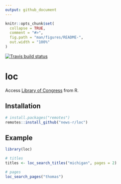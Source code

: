 ```yaml
---
output: github_document
---
```


<!-- README.md is generated from README.Rmd. Please edit that file -->

```r
knitr::opts_chunk$set(
  collapse = TRUE,
  comment = "#>",
  fig.path = "man/figures/README-",
  out.width = "100%"
)
```

<!-- badges: start -->
[![Travis build status](https://travis-ci.org/news-r/loc.svg?branch=master)](https://travis-ci.org/news-r/loc)
<!-- badges: end -->

# loc

Access [Library of Congress](https://chroniclingamerica.loc.gov) from R.

## Installation

``` r
# install.packages("remotes")
remotes::install_github("news-r/loc")
```

## Example

```r
library(loc)

# titles
titles <- loc_search_titles("michigan", pages = 2)

# pages
loc_search_pages("thomas")
```
